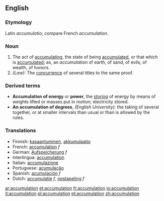 ==English==

===Etymology===
Latin ''accumulatio''; compare French ''accumulation''.

===Noun===
{{en-noun-reg}}

# The act of [[accumulating]], the state of being [[accumulated]], or that which is [[accumulated]]; as, an ''accumulation'' of earth, of sand, of evils, of wealth, of honors.
# ''(Law):'' The [[concurrence]] of several titles to the same proof.

===Derived terms===
*'''Accumulation of energy''' or '''power''', the [[storing]] of energy by means of weights lifted or masses put in motion; electricity stored.
*'''An accumulation of degrees''', ''(English University):'' the taking of several together, or at smaller intervals than usual or than is allowed by the rules.

===Translations===
*Finnish: [[kasaantuminen]], [[akkumulaatio]]
*French: [[accumulation]] ''f''
*German: [[Aufspeicherung]] ''f''
*Interlingua: [[accumulation]]
*Italian: [[accumulazione]]
*Portuguese: [[acumulação]]
*Spanish: [[acumulación]] ''f''
*Dutch: [[accumulatie]] ''f'', [[opstapeling]] ''f''

[[ar:accumulation]]
[[et:accumulation]]
[[fr:accumulation]]
[[io:accumulation]]
[[it:accumulation]]
[[pl:accumulation]]
[[pt:accumulation]]
[[zh:accumulation]]
